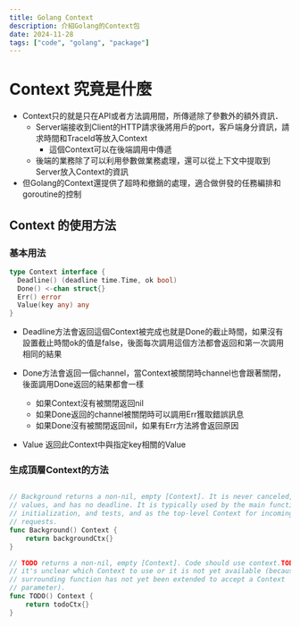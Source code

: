 ```yaml
---
title: Golang Context
description: 介紹Golang的Context包
date: 2024-11-28
tags: ["code", "golang", "package"]
---
```


# Context 究竟是什麼

- Context只的就是只在API或者方法調用間，所傳遞除了參數外的額外資訊．
  - Server端接收到Client的HTTP請求後將用戶的port，客戶端身分資訊，請求時間和TraceId等放入Context
    - 這個Context可以在後端調用中傳遞
  - 後端的業務除了可以利用參數做業務處理，還可以從上下文中提取到Server放入Context的資訊
- 但Golang的Context還提供了超時和撤銷的處理，適合做併發的任務編排和goroutine的控制

## Context 的使用方法

### 基本用法

```go
type Context interface {
  Deadline() (deadline time.Time, ok bool)
  Done() <-chan struct{}
  Err() error
  Value(key any) any
}
```

- Deadline方法會返回這個Context被完成也就是Done的截止時間，如果沒有設置截止時間ok的值是false，後面每次調用這個方法都會返回和第一次調用相同的結果

- Done方法會返回一個channel，當Context被關閉時channel也會跟著關閉，後面調用Done返回的結果都會一樣

  - 如果Context沒有被關閉返回nil
  - 如果Done返回的channel被關閉時可以調用Err獲取錯誤訊息
  - 如果Done沒有被關閉返回nil，如果有Err方法將會返回原因

- Value 返回此Context中與指定key相關的Value

### 生成頂層Context的方法

```go

// Background returns a non-nil, empty [Context]. It is never canceled, has no
// values, and has no deadline. It is typically used by the main function,
// initialization, and tests, and as the top-level Context for incoming
// requests.
func Background() Context {
	return backgroundCtx{}
}

// TODO returns a non-nil, empty [Context]. Code should use context.TODO when
// it's unclear which Context to use or it is not yet available (because the
// surrounding function has not yet been extended to accept a Context
// parameter).
func TODO() Context {
	return todoCtx{}
}
```
